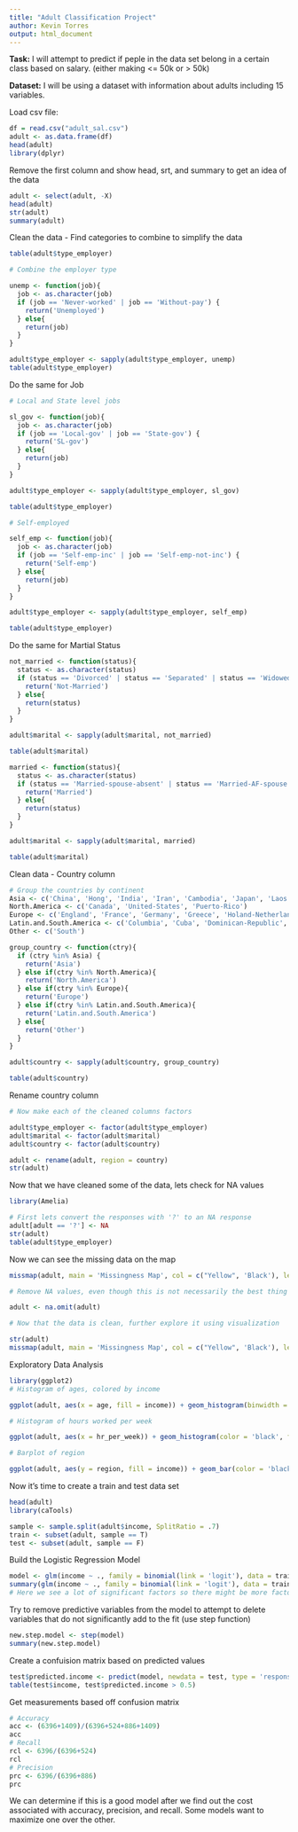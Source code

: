 ```yaml
---
title: "Adult Classification Project"
author: Kevin Torres
output: html_document
---
```


**Task:** I will attempt to predict if peple in the data set belong in a certain class based on salary. (either making <= 50k or > 50k)

**Dataset:** I will be using a dataset with information about adults including 15 variables. 

Load csv file:

```r
df = read.csv("adult_sal.csv")
adult <- as.data.frame(df)
head(adult)
library(dplyr)
```

Remove the first column and show head, srt, and summary to get an idea of the data

```r
adult <- select(adult, -X)
head(adult)
str(adult)
summary(adult)
```

Clean the data - Find categories to combine to simplify the data

```r
table(adult$type_employer)

# Combine the employer type 

unemp <- function(job){
  job <- as.character(job)
  if (job == 'Never-worked' | job == 'Without-pay') {
    return('Unemployed')
  } else{
    return(job)
  }
}

adult$type_employer <- sapply(adult$type_employer, unemp)
table(adult$type_employer)
```

Do the same for Job

```r
# Local and State level jobs

sl_gov <- function(job){
  job <- as.character(job)
  if (job == 'Local-gov' | job == 'State-gov') {
    return('SL-gov')
  } else{
    return(job)
  }
}

adult$type_employer <- sapply(adult$type_employer, sl_gov)

table(adult$type_employer)

# Self-employed

self_emp <- function(job){
  job <- as.character(job)
  if (job == 'Self-emp-inc' | job == 'Self-emp-not-inc') {
    return('Self-emp')
  } else{
    return(job)
  }
}

adult$type_employer <- sapply(adult$type_employer, self_emp)

table(adult$type_employer)
```

Do the same for Martial Status

```r
not_married <- function(status){
  status <- as.character(status)
  if (status == 'Divorced' | status == 'Separated' | status == 'Widowed') {
    return('Not-Married')
  } else{
    return(status)
  }
}

adult$marital <- sapply(adult$marital, not_married)

table(adult$marital)

married <- function(status){
  status <- as.character(status)
  if (status == 'Married-spouse-absent' | status == 'Married-AF-spouse' | status == 'Married-civ-spouse') {
    return('Married')
  } else{
    return(status)
  }
}

adult$marital <- sapply(adult$marital, married)

table(adult$marital)
```

Clean data - Country column

```r
# Group the countries by continent
Asia <- c('China', 'Hong', 'India', 'Iran', 'Cambodia', 'Japan', 'Laos', 'Philipines', 'Vietnam', 'Taiwan', 'Thailand')
North.America <- c('Canada', 'United-States', 'Puerto-Rico')
Europe <- c('England', 'France', 'Germany', 'Greece', 'Holand-Netherlands', 'Hungary', 'Ireland', 'Italy', 'Poland', 'Portugal', 'Scotland', 'Yugoslavia')
Latin.and.South.America <- c('Columbia', 'Cuba', 'Dominican-Republic', 'Ecuador', 'El-Salvador', 'Guatemala', 'Haiti', 'Honduras', 'Mexico', 'Nicaragua', 'Outlying-US(Guam-USVI-etc)','Peru', 'Jamaica', 'Trinidad&Tobago')
Other <- c('South')

group_country <- function(ctry){
  if (ctry %in% Asia) {
    return('Asia')
  } else if(ctry %in% North.America){
    return('North.America')
  } else if(ctry %in% Europe){
    return('Europe')
  } else if(ctry %in% Latin.and.South.America){
    return('Latin.and.South.America')
  } else{
    return('Other')
  }
}

adult$country <- sapply(adult$country, group_country)

table(adult$country)
```

Rename country column 
```r
# Now make each of the cleaned columns factors

adult$type_employer <- factor(adult$type_employer)
adult$marital <- factor(adult$marital)
adult$country <- factor(adult$country)

adult <- rename(adult, region = country)
str(adult)
```

Now that we have cleaned some of the data, lets check for NA values 

```r
library(Amelia)

# First lets convert the responses with '?' to an NA response
adult[adult == '?'] <- NA
str(adult)
table(adult$type_employer)
```

Now we can see the missing data on the map

```r
missmap(adult, main = 'Missingness Map', col = c("Yellow", 'Black'), legend = F)

# Remove NA values, even though this is not necessarily the best thing to do in most cases

adult <- na.omit(adult)

# Now that the data is clean, further explore it using visualization

str(adult)
missmap(adult, main = 'Missingness Map', col = c("Yellow", 'Black'), legend = F)
```

Exploratory Data Analysis 

```r
library(ggplot2)
# Histogram of ages, colored by income

ggplot(adult, aes(x = age, fill = income)) + geom_histogram(binwidth = 1, color = 'black') + theme_bw()

# Histogram of hours worked per week

ggplot(adult, aes(x = hr_per_week)) + geom_histogram(color = 'black', fill = 'light grey') + theme_bw()

# Barplot of region

ggplot(adult, aes(y = region, fill = income)) + geom_bar(color = 'black')
```

Now it's time to create a train and test data set

```r
head(adult)
library(caTools)

sample <- sample.split(adult$income, SplitRatio = .7)
train <- subset(adult, sample == T)
test <- subset(adult, sample == F)
```

Build the Logistic Regression Model

```r
model <- glm(income ~ ., family = binomial(link = 'logit'), data = train)
summary(glm(income ~ ., family = binomial(link = 'logit'), data = train))
# Here we see a lot of significant factors so there might be more factor groups we could create
```

Try to remove predictive variables from the model to attempt to delete variables that do not significantly add to the fit (use step function)

```r
new.step.model <- step(model)
summary(new.step.model)
```

Create a confuision matrix based on predicted values

```r
test$predicted.income <- predict(model, newdata = test, type = 'response')
table(test$income, test$predicted.income > 0.5)
```

Get measurements based off confusion matrix

```r
# Accuracy 
acc <- (6396+1409)/(6396+524+886+1409)
acc
# Recall
rcl <- 6396/(6396+524)
rcl
# Precision
prc <- 6396/(6396+886)
prc
```

We can determine if this is a good model after we find out the cost associated with accuracy, precision, and recall. Some models want to maximize one over the other. 








